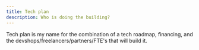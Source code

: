 ```yaml
---
title: Tech plan
description: Who is doing the building?
---
```



Tech plan is my name for the combination of a tech roadmap, financing, and the devshops/freelancers/partners/FTE's that will build it.